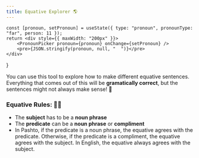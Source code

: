 ```yaml
---
title: Equative Explorer 🌎
---
```



    const [pronoun, setPronoun] = useState({ type: "pronoun", pronounType: "far", person: 11 });
    return <div style={{ maxWidth: "200px" }}>
        <PronounPicker pronoun={pronoun} onChange={setPronoun} />
        <pre>{JSON.stringify(pronoun, null, "  ")}</pre>
    </div>
}

<PDem />

You can use this tool to explore how to make different equative sentences. Everything that comes out of this will be **gramatically correct**, but the sentences might not always make sense! 🤪

<div className="mb-4">
    <EquativeExplorer />
</div>

### Equative Rules: 👨‍🏫

- The **subject** has to be a **noun phrase**
- The **predicate** can be a **noun phrase** or **compliment**
- In Pashto, if the predicate is a noun phrase, the equative agrees with the predicate. Otherwise, if the predicate is a compliment, the equative agrees with the subject. In English, the equative always agrees with the subject. 
